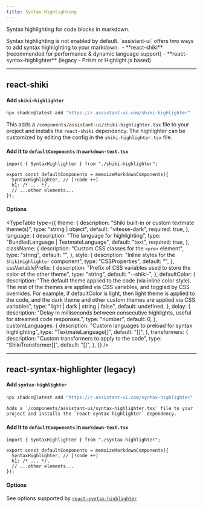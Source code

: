 ```yaml
---
title: Syntax Highlighting
---
```



Syntax highlighting for code blocks in markdown.

<Callout type="warn">
Syntax highlighting is not enabled by default.
</Callout>

<Callout type="info">
`assistant-ui` offers two ways to add syntax highlighting to your markdown: 
- **react-shiki** (recommended for performance & dynamic language support)  
- **react-syntax-highlighter** (legacy - Prism or Highlight.js based)
</Callout>

---

## react‑shiki

<Steps>
  <Step>

#### Add `shiki‑highlighter`

```bash
npx shadcn@latest add "https://r.assistant-ui.com/shiki-highlighter"
```

This adds a `/components/assistant-ui/shiki-highlighter.tsx` file to your project and 
installs the `react-shiki` dependency. The highlighter can be customized by editing 
the config in the `shiki-highlighter.tsx` file.

  </Step>
  <Step>

#### Add it to `defaultComponents` in `markdown-text.tsx`

```tsx title="/components/assistant-ui/markdown-text.tsx"
import { SyntaxHighlighter } from "./shiki-highlighter";

export const defaultComponents = memoizeMarkdownComponents({
  SyntaxHighlighter, // [!code ++]
  h1: /* ... */,
  // ...other elements...
});
```

  </Step>
</Steps>

#### Options

<TypeTable
    type={{
        theme: {
            description: "Shiki built-in or custom textmate theme(s)",
            type: "string | object",
            default: "vitesse-dark",
            required: true,
        },
        language: {
            description: "The language for highlighting",
            type: "BundledLanguage | TextmateLanguage",
            default: "text",
            required: true,
        },
        className: {
            description: "Custom CSS classes for the `<pre>` element",
            type: "string",
            default: "",
        },
        style: {
            description: "Inline styles for the `ShikiHighlighter` component",
            type: "CSSProperties",
            default: "",
        },
        cssVariablePrefix: {
            description: "Prefix of CSS variables used to store the color of the other theme",
            type: "string",
            default: "--shiki-",
        },
        defaultColor: {
          description: "The default theme applied to the code (via inline color style). The rest of the themes are applied via CSS variables, and toggled by CSS overrides. For example, if defaultColor is light, then light theme is applied to the code, and the dark theme and other custom themes are applied via CSS variables",
          type: "light | dark | string | false",
          default: undefined,
        },
        delay: {
            description: "Delay in milliseconds between consecutive highlights, useful for streamed code responses.",
            type: "number",
            default: 0,
        },
        customLanguages: {
            description: "Custom languages to preload for syntax highlighting",
            type: "TextmateLanguage[]",
            default: "[]",
        },
        transformers: {
            description: "Custom transformers to apply to the code",
            type: "ShikiTransformer[]",
            default: "[]",
        },
    }}
/>

---

## react-syntax-highlighter (legacy)

<Steps>
  <Step>

#### Add `syntax-highlighter`

```bash
npx shadcn@latest add "https://r.assistant-ui.com/syntax-highlighter"
```

    Adds a `/components/assistant-ui/syntax-highlighter.tsx` file to your project and installs the `react-syntax-highlighter` dependency.

  </Step>
  <Step>

#### Add it to `defaultComponents` in `markdown-text.tsx`

```tsx title="/components/assistant-ui/markdown-text.tsx"
import { SyntaxHighlighter } from "./syntax-highlighter";

export const defaultComponents = memoizeMarkdownComponents({
  SyntaxHighlighter, // [!code ++]
  h1: /* ... */,
  // ...other elements...
});
```

  </Step>
</Steps>

#### Options

See options supported by [`react-syntax-highlighter`](https://github.com/react-syntax-highlighter/react-syntax-highlighter#props)  
